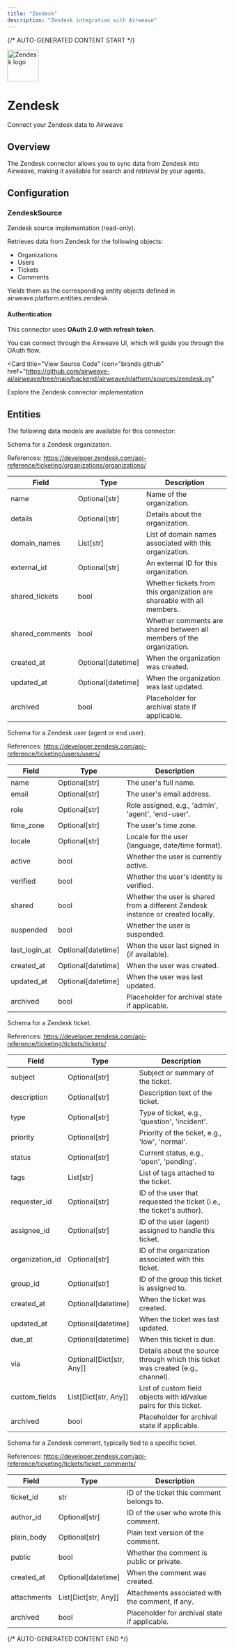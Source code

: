 ```yaml
---
title: "Zendesk"
description: "Zendesk integration with Airweave"
---
```


{/* AUTO-GENERATED CONTENT START */}



<div className="connector-header">
  <img src="icon.svg" alt="Zendesk logo" width="72" height="72" className="connector-icon" />
  <div className="connector-info">
    <h1>Zendesk</h1>
    <p>Connect your Zendesk data to Airweave</p>
  </div>
</div>

## Overview

The Zendesk connector allows you to sync data from Zendesk into Airweave, making it available for search and retrieval by your agents.

## Configuration


### ZendeskSource

Zendesk source implementation (read-only).

Retrieves data from Zendesk for the following objects:
  - Organizations
  - Users
  - Tickets
  - Comments

Yields them as the corresponding entity objects defined in
airweave.platform.entities.zendesk.

#### Authentication

This connector uses **OAuth 2.0 with refresh token**.

You can connect through the Airweave UI, which will guide you through the OAuth flow.


<Card
  title="View Source Code"
  icon="brands github"
  href="https://github.com/airweave-ai/airweave/tree/main/backend/airweave/platform/sources/zendesk.py"
>
  Explore the Zendesk connector implementation
</Card>

## Entities

The following data models are available for this connector:

<Accordion title="ZendeskOrganizationEntity">

Schema for a Zendesk organization.

References:
  https://developer.zendesk.com/api-reference/ticketing/organizations/organizations/

| Field | Type | Description |
|-------|------|-------------|
| name | Optional[str] | Name of the organization. |
| details | Optional[str] | Details about the organization. |
| domain_names | List[str] | List of domain names associated with this organization. |
| external_id | Optional[str] | An external ID for this organization. |
| shared_tickets | bool | Whether tickets from this organization are shareable with all members. |
| shared_comments | bool | Whether comments are shared between all members of the organization. |
| created_at | Optional[datetime] | When the organization was created. |
| updated_at | Optional[datetime] | When the organization was last updated. |
| archived | bool | Placeholder for archival state if applicable. |

</Accordion>
<Accordion title="ZendeskUserEntity">

Schema for a Zendesk user (agent or end user).

References:
  https://developer.zendesk.com/api-reference/ticketing/users/users/

| Field | Type | Description |
|-------|------|-------------|
| name | Optional[str] | The user's full name. |
| email | Optional[str] | The user's email address. |
| role | Optional[str] | Role assigned, e.g., 'admin', 'agent', 'end-user'. |
| time_zone | Optional[str] | The user's time zone. |
| locale | Optional[str] | Locale for the user (language, date/time format). |
| active | bool | Whether the user is currently active. |
| verified | bool | Whether the user's identity is verified. |
| shared | bool | Whether the user is shared from a different Zendesk instance or created locally. |
| suspended | bool | Whether the user is suspended. |
| last_login_at | Optional[datetime] | When the user last signed in (if available). |
| created_at | Optional[datetime] | When the user was created. |
| updated_at | Optional[datetime] | When the user was last updated. |
| archived | bool | Placeholder for archival state if applicable. |

</Accordion>
<Accordion title="ZendeskTicketEntity">

Schema for a Zendesk ticket.

References:
  https://developer.zendesk.com/api-reference/ticketing/tickets/tickets/

| Field | Type | Description |
|-------|------|-------------|
| subject | Optional[str] | Subject or summary of the ticket. |
| description | Optional[str] | Description text of the ticket. |
| type | Optional[str] | Type of ticket, e.g., 'question', 'incident'. |
| priority | Optional[str] | Priority of the ticket, e.g., 'low', 'normal'. |
| status | Optional[str] | Current status, e.g., 'open', 'pending'. |
| tags | List[str] | List of tags attached to the ticket. |
| requester_id | Optional[str] | ID of the user that requested the ticket (i.e., the ticket's author). |
| assignee_id | Optional[str] | ID of the user (agent) assigned to handle this ticket. |
| organization_id | Optional[str] | ID of the organization associated with this ticket. |
| group_id | Optional[str] | ID of the group this ticket is assigned to. |
| created_at | Optional[datetime] | When the ticket was created. |
| updated_at | Optional[datetime] | When the ticket was last updated. |
| due_at | Optional[datetime] | When this ticket is due. |
| via | Optional[Dict[str, Any]] | Details about the source through which this ticket was created (e.g., channel). |
| custom_fields | List[Dict[str, Any]] | List of custom field objects with id/value pairs for this ticket. |
| archived | bool | Placeholder for archival state if applicable. |

</Accordion>
<Accordion title="ZendeskCommentEntity">

Schema for a Zendesk comment, typically tied to a specific ticket.

References:
  https://developer.zendesk.com/api-reference/ticketing/tickets/ticket_comments/

| Field | Type | Description |
|-------|------|-------------|
| ticket_id | str | ID of the ticket this comment belongs to. |
| author_id | Optional[str] | ID of the user who wrote this comment. |
| plain_body | Optional[str] | Plain text version of the comment. |
| public | bool | Whether the comment is public or private. |
| created_at | Optional[datetime] | When the comment was created. |
| attachments | List[Dict[str, Any]] | Attachments associated with the comment, if any. |
| archived | bool | Placeholder for archival state if applicable. |

</Accordion>




{/* AUTO-GENERATED CONTENT END */}
